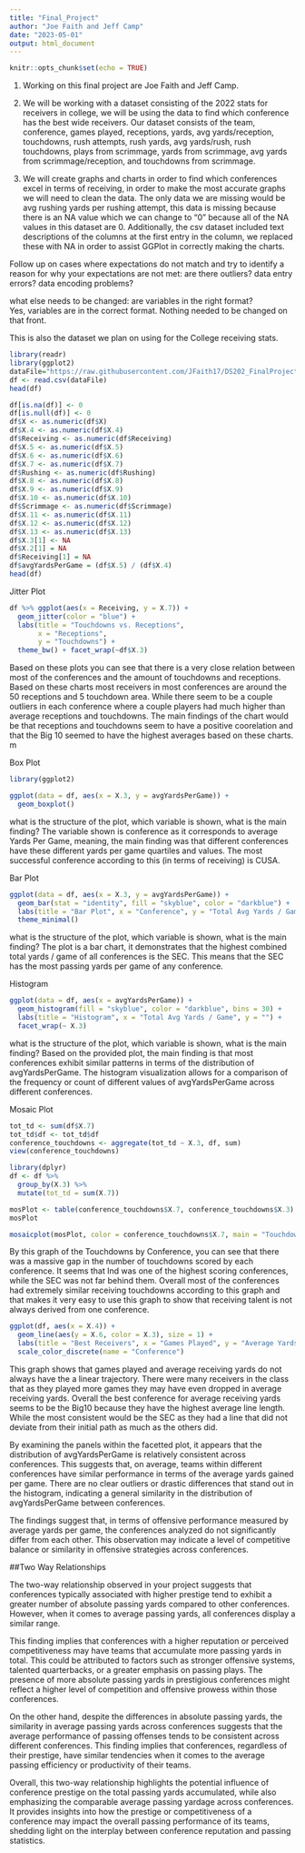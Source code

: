 ```yaml
---
title: "Final_Project"
author: "Joe Faith and Jeff Camp"
date: "2023-05-01"
output: html_document
---
```


```r
knitr::opts_chunk$set(echo = TRUE)
```

1. Working on this final project are Joe Faith and Jeff Camp.

2. We will be working with a dataset consisting of the 2022 stats for receivers in college, we will be using the data to find which conference has the best wide receivers. Our dataset consists of the team, conference, games played, receptions, yards, avg yards/reception, touchdowns, rush attempts, rush yards, avg yards/rush, rush touchdowns, plays from scrimmage, yards from scrimmage, avg yards from scrimmage/reception, and touchdowns from scrimmage.
  
3. We will create graphs and charts in order to find which conferences excel in terms of receiving, in order to make the most accurate graphs we will need to clean the data. The only data we are missing would be avg rushing yards per rushing attempt, this data is missing because there is an NA value which we can change to "0" because all of the NA values in this dataset are 0. Additionally, the csv dataset included text descriptions of the columns at the first entry in the column, we replaced these with NA in order to assist GGPlot in correctly making the charts.
  
Follow up on cases where expectations do not match and try to identify a reason for why your expectations are not met: are there outliers? data entry errors? data encoding problems?
  
  
what else needs to be changed: are variables in the right format?  
  Yes, variables are in the correct format. Nothing needed to be changed on that front.  

This is also the dataset we plan on using for the College receiving stats.
```r
library(readr)
library(ggplot2)
dataFile="https://raw.githubusercontent.com/JFaith17/DS202_FinalProject/main/sportsref_download.csv"
df <- read.csv(dataFile)
head(df)
```


```r
df[is.na(df)] <- 0
df[is.null(df)] <- 0
df$X <- as.numeric(df$X)
df$X.4 <- as.numeric(df$X.4)
df$Receiving <- as.numeric(df$Receiving)
df$X.5 <- as.numeric(df$X.5)
df$X.6 <- as.numeric(df$X.6)
df$X.7 <- as.numeric(df$X.7)
df$Rushing <- as.numeric(df$Rushing)
df$X.8 <- as.numeric(df$X.8)
df$X.9 <- as.numeric(df$X.9)
df$X.10 <- as.numeric(df$X.10)
df$Scrimmage <- as.numeric(df$Scrimmage)
df$X.11 <- as.numeric(df$X.11)
df$X.12 <- as.numeric(df$X.12)
df$X.13 <- as.numeric(df$X.13)
df$X.3[1] <- NA
df$X.2[1] = NA
df$Receiving[1] = NA
df$avgYardsPerGame = (df$X.5) / (df$X.4)
head(df)
```

Jitter Plot

```r
df %>% ggplot(aes(x = Receiving, y = X.7)) +
  geom_jitter(color = "blue") +
  labs(title = "Touchdowns vs. Receptions",
       x = "Receptions",
       y = "Touchdowns") +
  theme_bw() + facet_wrap(~df$X.3)
```

Based on these plots you can see that there is a very close relation between most of the conferences and the amount of touchdowns and receptions. Based on these charts most receivers in most conferences are around the 50 receptions and 5 touchdown area. While there seem to be a couple outliers in each conference where a couple players had much higher than average receptions and touchdowns. The main findings of the chart would be that receptions and touchdowns seem to have a positive coorelation and that the Big 10 seemed to have the highest averages based on these charts. m
  
  Box Plot
  
```r
library(ggplot2)

ggplot(data = df, aes(x = X.3, y = avgYardsPerGame)) +
  geom_boxplot()
```
  
  what is the structure of the plot, which variable is shown, what is the main finding? 
  The variable shown is conference as it corresponds to average Yards Per Game, meaning, the main finding was that different conferences have these different yards per game quartiles and values. The most successful conference according to this (in terms of receiving) is CUSA. 

Bar Plot
  
```r
ggplot(data = df, aes(x = X.3, y = avgYardsPerGame)) +
  geom_bar(stat = "identity", fill = "skyblue", color = "darkblue") +
  labs(title = "Bar Plot", x = "Conference", y = "Total Avg Yards / Game") +
  theme_minimal()
```
  
  
  what is the structure of the plot, which variable is shown, what is the main finding? The plot is a bar chart, it demonstrates that the highest combined total yards / game of all conferences is the SEC. This means that the SEC has the most passing yards per game of any conference.
  
  
  Histogram
  
```r
ggplot(data = df, aes(x = avgYardsPerGame)) +
  geom_histogram(fill = "skyblue", color = "darkblue", bins = 30) +
  labs(title = "Histogram", x = "Total Avg Yards / Game", y = "") +
  facet_wrap(~ X.3)
```
  
  
  what is the structure of the plot, which variable is shown, what is the main finding? 
Based on the provided plot, the main finding is that most conferences exhibit similar patterns in terms of the distribution of avgYardsPerGame. The histogram visualization allows for a comparison of the frequency or count of different values of avgYardsPerGame across different conferences.


  Mosaic Plot
  
```r
tot_td <- sum(df$X.7)
tot_td$df <- tot_td$df
conference_touchdowns <- aggregate(tot_td ~ X.3, df, sum)
view(conference_touchdowns)

library(dplyr)
df <- df %>%
  group_by(X.3) %>%
  mutate(tot_td = sum(X.7))

mosPlot <- table(conference_touchdowns$X.7, conference_touchdowns$X.3)
mosPlot

mosaicplot(mosPlot, color = conference_touchdowns$X.7, main = "Touchdowns by Conference", xlab = "Conference", ylab = "Touchdowns")


```

By this graph of the Touchdowns by Conference, you can see that there was a massive gap in the number of touchdowns scored by each conference. It seems that Ind was one of the highest scoring conferences, while the SEC was not far behind them. Overall most of the conferences had extremely similar receiving touchdowns according to this graph and that makes it very easy to use this graph to show that receiving talent is not always derived from one conference. 


```r
ggplot(df, aes(x = X.4)) +
  geom_line(aes(y = X.6, color = X.3), size = 1) +
  labs(title = "Best Receivers", x = "Games Played", y = "Average Yards per Reception") +
  scale_color_discrete(name = "Conference")
```
This graph shows that games played and average receiving yards do not always have the a linear trajectory. There were many receivers in the class that as they played more games they may have even dropped in average receiving yards. Overall the best conference for average receiving yards seems to be the Big10 because they have the highest average line length. While the most consistent would be the SEC as they had a line that did not deviate from their initial path as much as the others did. 

By examining the panels within the facetted plot, it appears that the distribution of avgYardsPerGame is relatively consistent across conferences. This suggests that, on average, teams within different conferences have similar performance in terms of the average yards gained per game. There are no clear outliers or drastic differences that stand out in the histogram, indicating a general similarity in the distribution of avgYardsPerGame between conferences.

The findings suggest that, in terms of offensive performance measured by average yards per game, the conferences analyzed do not significantly differ from each other. This observation may indicate a level of competitive balance or similarity in offensive strategies across conferences.

##Two Way Relationships

The two-way relationship observed in your project suggests that conferences typically associated with higher prestige tend to exhibit a greater number of absolute passing yards compared to other conferences. However, when it comes to average passing yards, all conferences display a similar range.

This finding implies that conferences with a higher reputation or perceived competitiveness may have teams that accumulate more passing yards in total. This could be attributed to factors such as stronger offensive systems, talented quarterbacks, or a greater emphasis on passing plays. The presence of more absolute passing yards in prestigious conferences might reflect a higher level of competition and offensive prowess within those conferences.

On the other hand, despite the differences in absolute passing yards, the similarity in average passing yards across conferences suggests that the average performance of passing offenses tends to be consistent across different conferences. This finding implies that conferences, regardless of their prestige, have similar tendencies when it comes to the average passing efficiency or productivity of their teams.

Overall, this two-way relationship highlights the potential influence of conference prestige on the total passing yards accumulated, while also emphasizing the comparable average passing yardage across conferences. It provides insights into how the prestige or competitiveness of a conference may impact the overall passing performance of its teams, shedding light on the interplay between conference reputation and passing statistics.

